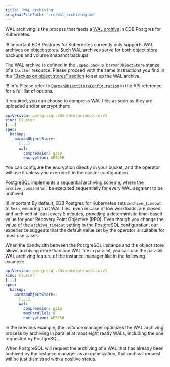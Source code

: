 ```yaml
---
title: 'WAL archiving'
originalFilePath: 'src/wal_archiving.md'
---
```


WAL archiving is the process that feeds a [WAL archive](backup.md#wal-archive)
in EDB Postgres for Kubernetes.

!!! Important
    EDB Postgres for Kubernetes currently only supports WAL archives on object stores. Such
    WAL archives serve for both object store backups and volume snapshot backups.

The WAL archive is defined in the `.spec.backup.barmanObjectStore` stanza of
a `Cluster` resource. Please proceed with the same instructions you find in
the ["Backup on object stores" section](backup_barmanobjectstore.md) to set up
the WAL archive.

!!! Info
    Please refer to [`BarmanObjectStoreConfiguration`](pg4k.v1.md#postgresql-k8s-enterprisedb-io-v1-BarmanObjectStoreConfiguration)
    in the API reference for a full list of options.

If required, you can choose to compress WAL files as soon as they
are uploaded and/or encrypt them:

```yaml
apiVersion: postgresql.k8s.enterprisedb.io/v1
kind: Cluster
[...]
spec:
  backup:
    barmanObjectStore:
      [...]
      wal:
        compression: gzip
        encryption: AES256
```

You can configure the encryption directly in your bucket, and the operator
will use it unless you override it in the cluster configuration.

PostgreSQL implements a sequential archiving scheme, where the
`archive_command` will be executed sequentially for every WAL
segment to be archived.

!!! Important
    By default, EDB Postgres for Kubernetes sets `archive_timeout` to `5min`, ensuring
    that WAL files, even in case of low workloads, are closed and archived
    at least every 5 minutes, providing a deterministic time-based value for
    your Recovery Point Objective (RPO). Even though you change the value
    of the [`archive_timeout` setting in the PostgreSQL configuration](https://www.postgresql.org/docs/current/runtime-config-wal.html#GUC-ARCHIVE-TIMEOUT),
    our experience suggests that the default value set by the operator is
    suitable for most use cases.

When the bandwidth between the PostgreSQL instance and the object
store allows archiving more than one WAL file in parallel, you
can use the parallel WAL archiving feature of the instance manager
like in the following example:

```yaml
apiVersion: postgresql.k8s.enterprisedb.io/v1
kind: Cluster
[...]
spec:
  backup:
    barmanObjectStore:
      [...]
      wal:
        compression: gzip
        maxParallel: 8
        encryption: AES256
```

In the previous example, the instance manager optimizes the WAL
archiving process by archiving in parallel at most eight ready
WALs, including the one requested by PostgreSQL.

When PostgreSQL will request the archiving of a WAL that has
already been archived by the instance manager as an optimization,
that archival request will be just dismissed with a positive status.
